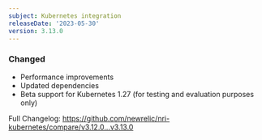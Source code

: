 ```yaml
---
subject: Kubernetes integration
releaseDate: '2023-05-30'
version: 3.13.0
---
```


### Changed

* Performance improvements
* Updated dependencies
* Beta support for Kubernetes 1.27 (for testing and evaluation purposes only)

Full Changelog: https://github.com/newrelic/nri-kubernetes/compare/v3.12.0...v3.13.0
